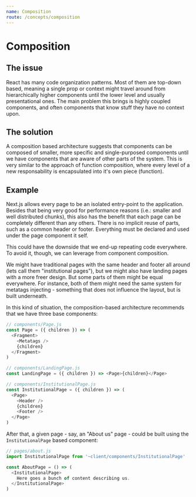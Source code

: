 ```yaml
---
name: Composition
route: /concepts/composition
---
```


# Composition

## The issue

React has many code organization patterns. Most of them are top-down based, meaning a single prop or context might travel around from hierarchically higher components until the lower level and usually presentational ones. The main problem this brings is highly coupled components, and often components that know stuff they have no context upon.

## The solution

A composition based architecture suggests that components can be composed of smaller, more specific and single-purposed components until we have components that are aware of other parts of the system. This is very similar to the approach of function composition, where every level of a new responsability is encapsulated into it's own piece (function).

## Example

Next.js allows every page to be an isolated entry-point to the application. Besides that being very good for performance reasons (i.e.: smaller and well distributed chunks), this also has the benefit that each page can be completely different than any others. There is no implicit reuse of parts, such as a common header or footer. Everything must be declared and used under the page component it self.

This could have the downside that we end-up repeating code everywhere. To avoid it, though, we can leverage from component composition.

We might have traditional pages with the same header and footer all around (lets call them "institutional pages"), but we might also have landing pages with a more freer design. But some parts of them might be equal everywhere. For instance, both of them might need the same system for metatags injecting - something that does not influence the layout, but is built underneath.

In this kind of situation, the composition-based architecture recommends that we have three base components:

```js
// components/Page.js
const Page = ({ children }) => (
  <Fragment>
    <Metatags />
    {children}
  </Fragment>
)
```

```js
// components/LandingPage.js
const LandingPage = ({ children }) => <Page>{children}</Page>
```

```js
// components/InstitutionalPage.js
const InstitutionalPage = ({ children }) => (
  <Page>
    <Header />
    {children}
    <Footer />
  </Page>
)
```

After that, a given page - say, an "About us" page - could be built using the `InstitutionalPage` based component:

```js
// pages/about.js
import InstitutionalPage from '~client/components/InstitutionalPage'

const AboutPage = () => (
  <InstitutionalPage>
    Here goes a bunch of content describing us.
  </InstitutionalPage>
)
```
